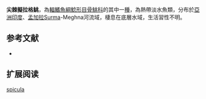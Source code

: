 {{Speciesbox
| name = 尖棘擬拉格鮡
| status = NE
| status_system = IUCN3.1
| image = 
| image_width = 250px
| genus = Pseudolaguvia
| species = spicula
| authority = [[Ng_&_Lalramliana|Ng & Lalramliana]], 2010
| synonyms = 
}}
'''尖棘擬拉格鮡'''，為[[輻鰭魚綱|輻鰭魚綱]][[鯰形目|鯰形目]][[骨鮡科|骨鮡科]]的其中一[[種|種]]，為熱帶淡水魚類，分布於[[亞洲|亞洲]][[印度|印度]]、[[孟加拉|孟加拉]]Surma-Meghna河流域，棲息在底層水域，生活習性不明。

==参考文献==
*{{FishBase_species|genus=Pseudolaguvia|species=spicula|year=2015|month=3}}

== 扩展阅读 ==
{{refbegin}}
{{wikispecies-inline|Pseudolaguvia spicula|尖棘擬拉格鮡}}
{{refend}}
{{Taxonbar|from=Q5659385}}

[[Category:擬拉格鮡屬|spicula]]